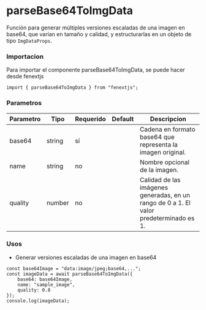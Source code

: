 # parseBase64ToImgData

Función para generar múltiples versiones escaladas de una imagen en base64, que varían en tamaño y calidad, y estructurarlas en un objeto de tipo `ImgDataProps`.

### Importacion

Para importar el componente parseBase64ToImgData, se puede hacer desde fenextjs

```tsx copy
import { parseBase64ToImgData } from "fenextjs";
```

### Parametros

| Parametro | Tipo | Requerido | Default | Descripcion |
| --------- | ---- | --------- | ------- | ----------- |
| base64 | string | sí |  | Cadena en formato base64 que representa la imagen original. |
| name | string | no |  | Nombre opcional de la imagen. |
| quality | number | no |  | Calidad de las imágenes generadas, en un rango de 0 a 1. El valor predeterminado es 1. |
### Usos

- Generar versiones escaladas de una imagen en base64

```tsx copy
const base64Image = "data:image/jpeg;base64,...";
const imageData = await parseBase64ToImgData({ 
    base64: base64Image, 
    name: "sample_image", 
    quality: 0.8 
});
console.log(imageData);
```

